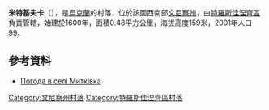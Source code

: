 {{coord|48|33|24|N|29|20|50|E|scale:30000|display=title}}

'''米特基夫卡'''（{{lang-uk|Митківка}}），是[[烏克蘭|烏克蘭]]的村落，位於該國西南部[[文尼察州|文尼察州]]，由[[特羅斯佳涅齊區|特羅斯佳涅齊區]]負責管轄，始建於1600年，面積0.48平方公里，海拔高度159米，2001年人口99。

==參考資料==
* [http://weather.in.ua/ua/vinnickaja/15821 Погода в селі Митківка] {{Wayback|url=http://weather.in.ua/ua/vinnickaja/15821 |date=20111220113157 }}

[[Category:文尼察州村落|Category:文尼察州村落]]
[[Category:特羅斯佳涅齊區村落|Category:特羅斯佳涅齊區村落]]


{{Vinnytsia-geo-stub}}